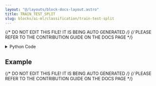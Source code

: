 ```yaml
---
layout: "@/layouts/block-docs-layout.astro"
title: TRAIN_TEST_SPLIT
slug: blocks/ai-ml/classification/train-test-split
---
```


{/* DO NOT EDIT THIS FILE! IT IS BEING AUTO GENERATED */}
{/* PLEASE REFER TO THE CONTRIBUTION GUIDE ON THE DOCS PAGE */}


<PythonDocsDisplay docstring={docstring} />

<details>
<summary>Python Code</summary>

```python
from typing import TypedDict
from flojoy import flojoy, DataFrame
from sklearn.model_selection import train_test_split


class TrainTestSplitOutput(TypedDict):
    train: DataFrame
    test: DataFrame


@flojoy(deps={"scikit-learn": "1.2.2"})
def TRAIN_TEST_SPLIT(
    default: DataFrame, test_size: float = 0.2
) -> TrainTestSplitOutput:
    """The TRAIN_TEST_SPLIT node is used to split the data into test and training according to a size specified before any ML tasks.

    Parameters
    ----------
    test_size : float
        The size of testing data specified.

    Returns
    -------
    train: DataFrame
        A dataframe of training data.
    test: DataFrame
        A dataframe of test data.
    """

    df = default.m
    train, test = train_test_split(df, test_size=test_size)
    return TrainTestSplitOutput(train=DataFrame(df=train), test=DataFrame(df=test))

```

[Find this Flojoy Block on GitHub](https://github.com/flojoy-ai/blocks/blob/main/blocks/AI_ML/CLASSIFICATION/TRAIN_TEST_SPLIT/TRAIN_TEST_SPLIT.py)

</details>

## Example


<GetHelpWidget />


<AppDisplay app={app} blockName="TRAIN_TEST_SPLIT" client:visible />


<Example />

{/* DO NOT EDIT THIS FILE! IT IS BEING AUTO GENERATED */}
{/* PLEASE REFER TO THE CONTRIBUTION GUIDE ON THE DOCS PAGE */}
